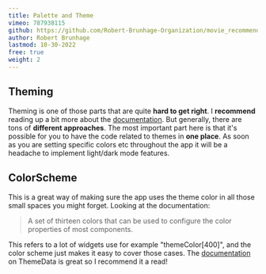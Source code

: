 ```yaml
---
title: Palette and Theme
vimeo: 787938115
github: https://github.com/Robert-Brunhage-Organization/movie_recommendation_app_course/commit/454914801e9b6758249a6e36e8a6bf8f52d93a16
author: Robert Brunhage
lastmod: 10-30-2022
free: true
weight: 2
---
```


## Theming

Theming is one of those parts that are quite **hard to get right**. I **recommend** reading up a bit more about the [documentation](https://flutter.dev/docs/cookbook/design/themes). But generally, there are tons of **different approaches**. The most important part here is that it's possible for you to have the code related to themes in **one place**. As soon as you are setting specific colors etc throughout the app it will be a headache to implement light/dark mode features.
  

## ColorScheme

This is a great way of making sure the app uses the theme color in all those small spaces you might forget. Looking at the documentation:

> A set of thirteen colors that can be used to configure the color properties of most components.

This refers to a lot of widgets use for example "themeColor\[400\]", and the color scheme just makes it easy to cover those cases. The [documentation](https://api.flutter.dev/flutter/material/ThemeData-class.html) on ThemeData is great so I recommend it a read!
